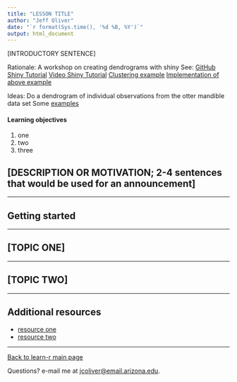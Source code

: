 ```yaml
---
title: "LESSON TITLE"
author: "Jeff Oliver"
date: "`r format(Sys.time(), '%d %B, %Y')`"
output: html_document
---
```


[INTRODUCTORY SENTENCE]

Rationale: A workshop on creating dendrograms with shiny
See:
[GitHub Shiny Tutorial](http://rstudio.github.io/shiny/tutorial/)
[Video Shiny Tutorial](https://shiny.rstudio.com/tutorial/)
[Clustering example](https://www.joyofdata.de/blog/hierarchical-clustering-with-r/)
[Implementation of above example](https://joyofdata.shinyapps.io/hclust-shiny/)

Ideas:
Do a dendrogram of individual observations from the otter mandible data set
Some [examples](http://www.sthda.com/english/wiki/beautiful-dendrogram-visualizations-in-r-5-must-known-methods-unsupervised-machine-learning)

#### Learning objectives
1. one
2. two
3. three

## [DESCRIPTION OR MOTIVATION; 2-4 sentences that would be used for an announcement]

***

## Getting started

***

## [TOPIC ONE]

***

## [TOPIC TWO]

***

## Additional resources

+ [resource one](url-one)
+ [resource two](url-two)

***

<a href="index.html">Back to learn-r main page</a>
  
Questions?  e-mail me at <a href="mailto:jcoliver@email.arizona.edu">jcoliver@email.arizona.edu</a>.